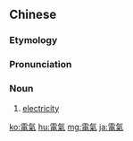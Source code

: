 {{also|電気|电气}}
==Chinese==
{{zh-forms|s=电气}}

===Etymology===
{{rfe|zh}}

===Pronunciation===
{{zh-pron
|m=diànqì
|c=din6 hei3
|mn=tiān-khì
|cat=n
}}

===Noun===
{{zh-noun}}

# [[electricity]]

[[ko:電氣]]
[[hu:電氣]]
[[mg:電氣]]
[[ja:電氣]]